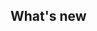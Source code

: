 

## What's new

<div className="bx--row" id="homepage-cards">
  <Column colMd={4} colLg={4}>
    <ResourceCard
      subTitle="Carbon Design System"
      title="Where to begin with foundational assets and guidance"
      href="https://www.carbondesignsystem.com"
      color="dark"
    ></ResourceCard>
  </Column>
  <Column colMd={4} colLg={4}>
    <ResourceCard
      subTitle="Carbon for IBM Products PAL learning plan"
      title="Learn about key resources within Carbon for IBM Products"
      color="dark"
      href="https://yourlearning.ibm.com/activity/PLAN-23664761452B"
    ></ResourceCard>
  </Column>
  <Column colMd={4} colLg={4}>
    <ResourceCard
      subTitle="Carbon for IBM Products"
      title="A short video introducing Carbon for IBM Products"
      href="/overview/video"
      color="dark"
    ></ResourceCard>
  </Column>
</div>
